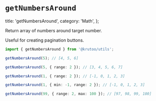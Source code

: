 # `getNumbersAround`

  title: 'getNumbersAround',
  category: 'Math',
};

Return array of numbers around target number.

Useful for creating pagination buttons.

```ts
import { getNumbersAround } from '@krutoo/utils';

getNumbersAround(5); // [4, 5, 6]

getNumbersAround(5, { range: 2 }); // [3, 4, 5, 6, 7]

getNumbersAround(1, { range: 2 }); // [-1, 0, 1, 2, 3]

getNumbersAround(1, { min: -1, range: 2 }); // [-1, 0, 1, 2, 3]

getNumbersAround(99, { range: 2, max: 100 }); // [97, 98, 99, 100]
```
